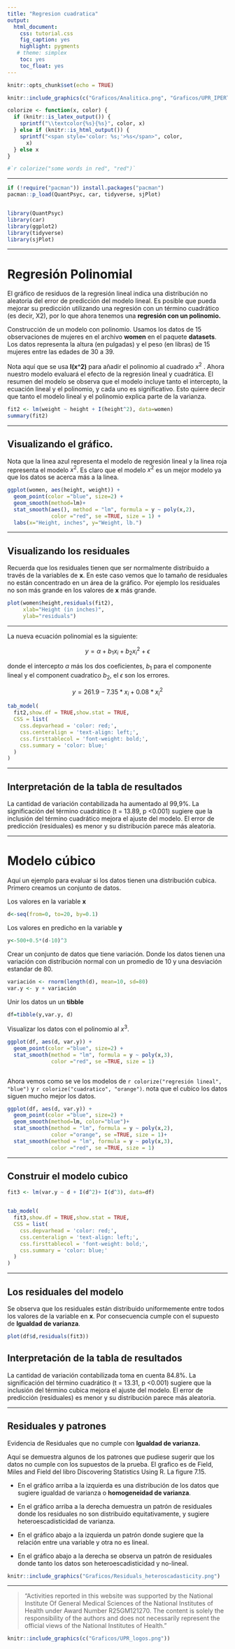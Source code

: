 ```yaml
---
title: "Regresion cuadratica"
output:
  html_document:
    css: tutorial.css
    fig_caption: yes
    highlight: pygments
   # theme: simplex
    toc: yes
    toc_float: yes
---
```


```{=html}
<style>
.list-group-item.active, .list-group-item.active:focus, .list-group-item.active:hover {
    background-color: #437d66;
}
</style>
```
```r
knitr::opts_chunk$set(echo = TRUE)
```

```r
knitr::include_graphics(c("Graficos/Analitica.png", "Graficos/UPR_IPERT_logo.png"))
```

```r
colorize <- function(x, color) {
  if (knitr::is_latex_output()) {
    sprintf("\\textcolor{%s}{%s}", color, x)
  } else if (knitr::is_html_output()) {
    sprintf("<span style='color: %s;'>%s</span>", color, 
      x)
  } else x
}

#`r colorize("some words in red", "red")`
```

------------------------------------------------------------------------

```r

if (!require("pacman")) install.packages("pacman")
pacman::p_load(QuantPsyc, car, tidyverse, sjPlot)


library(QuantPsyc)
library(car)
library(ggplot2)
library(tidyverse)
library(sjPlot)
```

------------------------------------------------------------------------

# Regresión Polinomial

El gráfico de residuos de la regresión lineal indica una distribución no aleatoria del error de predicción del modelo lineal. Es posible que pueda mejorar su predicción utilizando una regresión con un término cuadrático (es decir, X2), por lo que ahora tenemos una **regresión con un polinomio.**

Construcción de un modelo con polinomio. Usamos los datos de 15 observaciones de mujeres en el archivo **women** en el paquete **datasets**. Los datos representa la altura (en pulgadas) y el peso (en libras) de 15 mujeres entre las edades de 30 a 39.

Nota aquí que se usa **I(x\^2)** para añadir el polinomio al cuadrado $x^2$ . Ahora nuestro modelo evaluará el efecto de la regresión lineal y cuadrática. El resumen del modelo se observa que el modelo incluye tanto el intercepto, la ecuación lineal y el polinomio, y cada uno es significativo. Esto quiere decir que tanto el modelo lineal y el polinomio explica parte de la varianza.

```r
fit2 <- lm(weight ~ height + I(height^2), data=women)
summary(fit2)
```

------------------------------------------------------------------------

## Visualizando el gráfico.

Nota que la linea azul representa el modelo de regresión lineal y la linea roja representa el modelo $x^2$. Es claro que el modelo $x^2$ es un mejor modelo ya que los datos se acerca más a la linea.

```r
ggplot(women, aes(height, weight)) +
  geom_point(color ="blue", size=2) +
  geom_smooth(method=lm)+
  stat_smooth(aes(), method = "lm", formula = y ~ poly(x,2), 
              color ="red", se =TRUE, size = 1) +
  labs(x="Height, inches", y="Weight, lb.")

```

------------------------------------------------------------------------

## Visualizando los residuales

Recuerda que los residuales tienen que ser normalmente distribuido a través de la variables de **x**. En este caso vemos que lo tamaño de residuales no están concentrado en un área de la gráfico. Por ejemplo los residuales no son más grande en los valores de **x** más grande.

```r

plot(women$height,residuals(fit2),
     xlab="Height (in inches)",
     ylab="residuals")
```

------------------------------------------------------------------------

La nueva ecuación polinomial es la siguiente:

$$y=\alpha+b_1x_i+b_2x_i^2+\epsilon$$

donde el intercepto $\alpha$ más los dos coeficientes, $b_1$ para el componente lineal y el component cuadratico $b_2$, el $\epsilon$ son los errores.

$$y=261.9-7.35*x_i+0.08*x_i^2$$

```r


tab_model(
  fit2,show.df = TRUE,show.stat = TRUE,
  CSS = list(
    css.depvarhead = 'color: red;',
    css.centeralign = 'text-align: left;', 
    css.firsttablecol = 'font-weight: bold;', 
    css.summary = 'color: blue;'
  )
)
```

------------------------------------------------------------------------

## Interpretación de la tabla de resultados

La cantidad de variación contabilizada ha aumentado al 99,9%. La significación del término cuadrático (t = 13.89, p \<0.001) sugiere que la inclusión del término cuadrático mejora el ajuste del modelo. El error de predicción (residuales) es menor y su distribución parece más aleatoria.

------------------------------------------------------------------------

# Modelo cúbico

Aquí un ejemplo para evaluar si los datos tienen una distribución cubica. Primero creamos un conjunto de datos.

Los valores en la variable **x**

```r
d<-seq(from=0, to=20, by=0.1)

```

Los valores en predicho en la variable **y**

```r
y<-500+0.5*(d-10)^3
```

Crear un conjunto de datos que tiene variación. Donde los datos tienen una variación con distribución normal con un promedio de 10 y una desviación estandar de 80.

```r
variación <- rnorm(length(d), mean=10, sd=80)
var.y <- y + variación
```

Unir los datos un un **tibble**

```r
df=tibble(y,var.y, d)
```

Visualizar los datos con el polinomio al $x^3$.

```r
ggplot(df, aes(d, var.y)) +
  geom_point(color ="blue", size=2) +
  stat_smooth(method = "lm", formula = y ~ poly(x,3), 
              color ="red", se =TRUE, size = 1)



```

Ahora vemos como se ve los modelos de `r colorize("regresión lineal", "blue")` y `r colorize("cuadratico", "orange")`. nota que el cubico los datos siguen mucho mejor los datos.

```r
ggplot(df, aes(d, var.y)) +
  geom_point(color ="blue", size=2) +
  geom_smooth(method=lm, color="blue")+
  stat_smooth(method = "lm", formula = y ~ poly(x,2), 
              color ="orange", se =TRUE, size = 1)+
  stat_smooth(method = "lm", formula = y ~ poly(x,3), 
              color ="red", se =TRUE, size = 1)

```

------------------------------------------------------------------------

## Construir el modelo cubico

```r
fit3 <- lm(var.y ~ d + I(d^2)+ I(d^3), data=df)


tab_model(
  fit3,show.df = TRUE,show.stat = TRUE,
  CSS = list(
    css.depvarhead = 'color: red;',
    css.centeralign = 'text-align: left;', 
    css.firsttablecol = 'font-weight: bold;', 
    css.summary = 'color: blue;'
  )
)
```

------------------------------------------------------------------------

## Los residuales del modelo

Se observa que los residuales están distribuido uniformemente entre todos los valores de la variable en **x**. Por consecuencia cumple con el supuesto de **Igualdad de varianza**.

```r
plot(df$d,residuals(fit3))

```

## Interpretación de la tabla de resultados

La cantidad de variación contabilizada toma en cuenta 84.8%. La significación del término cuadrático (t = 13.31, p \<0.001) sugiere que la inclusión del término cubica mejora el ajuste del modelo. El error de predicción (residuales) es menor y su distribución parece más aleatoria.

------------------------------------------------------------------------

## Residuales y patrones  

Evidencia de Residuales que no cumple con **Igualdad de varianza.**

Aquí se demuestra algunos de los patrones que pudiese sugerir que los datos no cumple con los supuestos de la prueba. El grafico es de Field, Miles and Field del libro Discovering Statistics Using R. La figure 7.15.

-   En el gráfico arriba a la izquierda es una distribución de los datos que sugiere igualdad de varianza o **homogeneidad de varianza**.

-   En el gráfico arriba a la derecha demuestra un patrón de residuales donde los residuales no son distribuido equitativamente, y sugiere heteroescadisticidad de varianza.

-   En el gráfico abajo a la izquierda un patrón donde sugiere que la relación entre una variable y otra no es lineal.

-   En el gráfico abajo a la derecha se observa un patrón de residuales donde tanto los datos son heteroescadisticidad y no-lineal.

```r
knitr::include_graphics("Graficos/Residuals_heteroscadasticity.png")
```

------------------------------------------------------------------------

> "Activities reported in this website was supported by the National Institute Of General Medical Sciences of the National Institutes of Health under Award Number R25GM121270. The content is solely the responsibility of the authors and does not necessarily represent the official views of the National Institutes of Health."

```r
knitr::include_graphics(c("Graficos/UPR_logos.png"))
```
